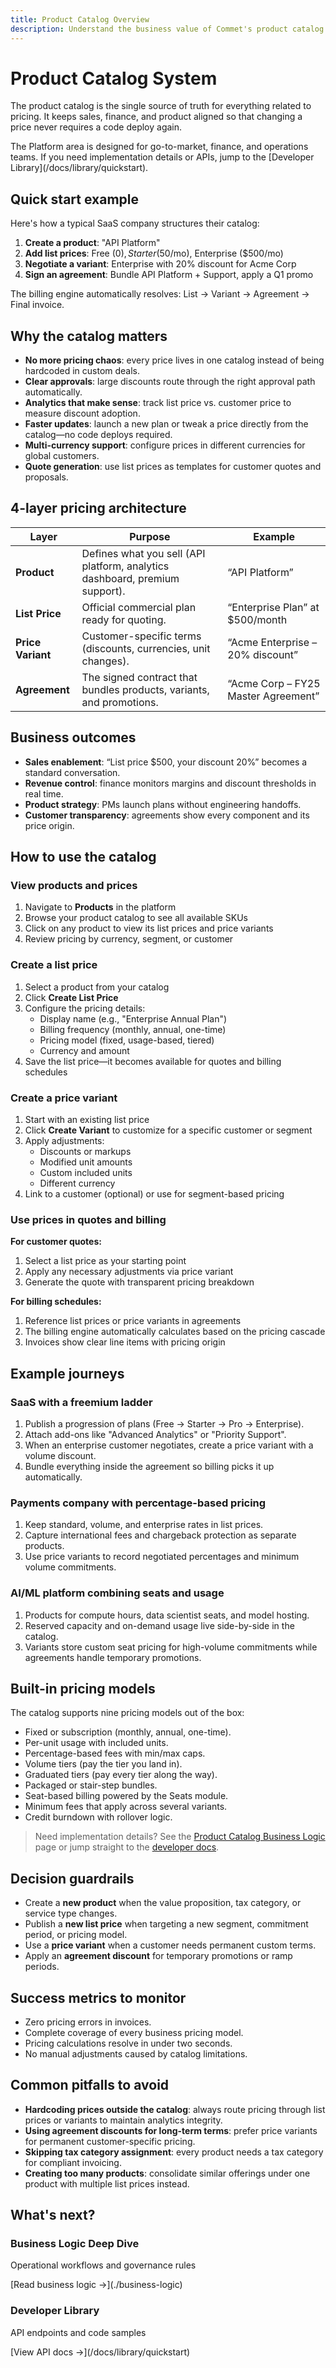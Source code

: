 ```yaml
---
title: Product Catalog Overview
description: Understand the business value of Commet's product catalog and how it simplifies pricing conversations for non-technical stakeholders.
---
```



# Product Catalog System

The product catalog is the single source of truth for everything related to pricing. It keeps sales, finance, and product aligned so that changing a price never requires a code deploy again.

<Callout type="success">
The Platform area is designed for go-to-market, finance, and operations teams. If you need implementation details or APIs, jump to the [Developer Library](/docs/library/quickstart).
</Callout>

## Quick start example

Here's how a typical SaaS company structures their catalog:

1. **Create a product**: "API Platform"
2. **Add list prices**: Free ($0), Starter ($50/mo), Enterprise ($500/mo)
3. **Negotiate a variant**: Enterprise with 20% discount for Acme Corp
4. **Sign an agreement**: Bundle API Platform + Support, apply a Q1 promo

The billing engine automatically resolves: List → Variant → Agreement → Final invoice.

## Why the catalog matters

- **No more pricing chaos**: every price lives in one catalog instead of being hardcoded in custom deals.
- **Clear approvals**: large discounts route through the right approval path automatically.
- **Analytics that make sense**: track list price vs. customer price to measure discount adoption.
- **Faster updates**: launch a new plan or tweak a price directly from the catalog—no code deploys required.
- **Multi-currency support**: configure prices in different currencies for global customers.
- **Quote generation**: use list prices as templates for customer quotes and proposals.

## 4-layer pricing architecture

| Layer | Purpose | Example |
| --- | --- | --- |
| **Product** | Defines what you sell (API platform, analytics dashboard, premium support). | “API Platform” |
| **List Price** | Official commercial plan ready for quoting. | “Enterprise Plan” at $500/month |
| **Price Variant** | Customer-specific terms (discounts, currencies, unit changes). | “Acme Enterprise – 20% discount” |
| **Agreement** | The signed contract that bundles products, variants, and promotions. | “Acme Corp – FY25 Master Agreement” |

## Business outcomes

- **Sales enablement**: “List price $500, your discount 20%” becomes a standard conversation.
- **Revenue control**: finance monitors margins and discount thresholds in real time.
- **Product strategy**: PMs launch plans without engineering handoffs.
- **Customer transparency**: agreements show every component and its price origin.

## How to use the catalog

### View products and prices

1. Navigate to **Products** in the platform
2. Browse your product catalog to see all available SKUs
3. Click on any product to view its list prices and price variants
4. Review pricing by currency, segment, or customer

### Create a list price

1. Select a product from your catalog
2. Click **Create List Price**
3. Configure the pricing details:
   - Display name (e.g., "Enterprise Annual Plan")
   - Billing frequency (monthly, annual, one-time)
   - Pricing model (fixed, usage-based, tiered)
   - Currency and amount
4. Save the list price—it becomes available for quotes and billing schedules

### Create a price variant

1. Start with an existing list price
2. Click **Create Variant** to customize for a specific customer or segment
3. Apply adjustments:
   - Discounts or markups
   - Modified unit amounts
   - Custom included units
   - Different currency
4. Link to a customer (optional) or use for segment-based pricing

### Use prices in quotes and billing

**For customer quotes:**
1. Select a list price as your starting point
2. Apply any necessary adjustments via price variant
3. Generate the quote with transparent pricing breakdown

**For billing schedules:**
1. Reference list prices or price variants in agreements
2. The billing engine automatically calculates based on the pricing cascade
3. Invoices show clear line items with pricing origin

## Example journeys

### SaaS with a freemium ladder

1. Publish a progression of plans (Free → Starter → Pro → Enterprise).
2. Attach add-ons like "Advanced Analytics" or "Priority Support".
3. When an enterprise customer negotiates, create a price variant with a volume discount.
4. Bundle everything inside the agreement so billing picks it up automatically.

### Payments company with percentage-based pricing

1. Keep standard, volume, and enterprise rates in list prices.
2. Capture international fees and chargeback protection as separate products.
3. Use price variants to record negotiated percentages and minimum volume commitments.

### AI/ML platform combining seats and usage

1. Products for compute hours, data scientist seats, and model hosting.
2. Reserved capacity and on-demand usage live side-by-side in the catalog.
3. Variants store custom seat pricing for high-volume commitments while agreements handle temporary promotions.

## Built-in pricing models

The catalog supports nine pricing models out of the box:

- Fixed or subscription (monthly, annual, one-time).
- Per-unit usage with included units.
- Percentage-based fees with min/max caps.
- Volume tiers (pay the tier you land in).
- Graduated tiers (pay every tier along the way).
- Packaged or stair-step bundles.
- Seat-based billing powered by the Seats module.
- Minimum fees that apply across several variants.
- Credit burndown with rollover logic.

> Need implementation details? See the [Product Catalog Business Logic](./business-logic) page or jump straight to the [developer docs](/docs/library/quickstart).

## Decision guardrails

- Create a **new product** when the value proposition, tax category, or service type changes.
- Publish a **new list price** when targeting a new segment, commitment period, or pricing model.
- Use a **price variant** when a customer needs permanent custom terms.
- Apply an **agreement discount** for temporary promotions or ramp periods.

## Success metrics to monitor

- Zero pricing errors in invoices.
- Complete coverage of every business pricing model.
- Pricing calculations resolve in under two seconds.
- No manual adjustments caused by catalog limitations.

## Common pitfalls to avoid

- **Hardcoding prices outside the catalog**: always route pricing through list prices or variants to maintain analytics integrity.
- **Using agreement discounts for long-term terms**: prefer price variants for permanent customer-specific pricing.
- **Skipping tax category assignment**: every product needs a tax category for compliant invoicing.
- **Creating too many products**: consolidate similar offerings under one product with multiple list prices instead.

## What's next?

<div className="grid grid-cols-1 md:grid-cols-2 gap-4">
  <div className="border rounded-lg p-4">
    <h3 className="font-semibold mt-0">Business Logic Deep Dive</h3>
    <p className="text-sm text-muted-foreground">Operational workflows and governance rules</p>
    <p className="text-sm">[Read business logic →](./business-logic)</p>
  </div>

  <div className="border rounded-lg p-4">
    <h3 className="font-semibold mt-0">Developer Library</h3>
    <p className="text-sm text-muted-foreground">API endpoints and code samples</p>
    <p className="text-sm">[View API docs →](/docs/library/quickstart)</p>
  </div>
</div>
